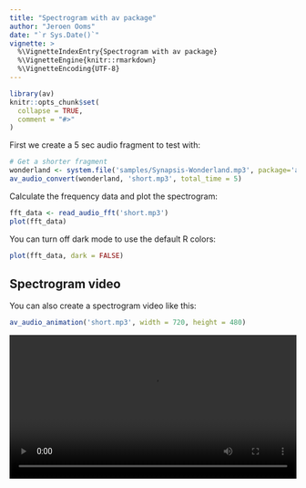 ```yaml
---
title: "Spectrogram with av package"
author: "Jeroen Ooms"
date: "`r Sys.Date()`"
vignette: >
  %\VignetteIndexEntry{Spectrogram with av package}
  %\VignetteEngine{knitr::rmarkdown}
  %\VignetteEncoding{UTF-8}
---
```


```r
library(av)
knitr::opts_chunk$set(
  collapse = TRUE,
  comment = "#>"
)
```

First we create a 5 sec audio fragment to test with:


```r
# Get a shorter fragment
wonderland <- system.file('samples/Synapsis-Wonderland.mp3', package='av')
av_audio_convert(wonderland, 'short.mp3', total_time = 5)
```

Calculate the frequency data and plot the spectrogram:

```r
fft_data <- read_audio_fft('short.mp3')
plot(fft_data)
```

You can turn off dark mode to use the default R colors:

```r
plot(fft_data, dark = FALSE)
```

## Spectrogram video

You can also create a spectrogram video like this:

```r
av_audio_animation('short.mp3', width = 720, height = 480)
```

<video width="100%" controls>
<source src="https://jeroen.github.io/videos/spectrogram.mp4" type="video/mp4">
Your browser does not support the video tag.
</video>

## Compare with seewave

Compare spectrograms using the `tico` audio sample included with the seewave package:

```r
library(seewave)
library(ggplot2)
data(tico)
ggspectro(tico, ovlp = 50) + geom_tile(aes(fill = amplitude)) + stat_contour()
```

To use av, we first save the wav file and then create spectrogram:

```r
# First export wav file
savewav(tico, filename = 'tico.wav')
plot(read_audio_fft('tico.wav'))
```

## Compare with phonTools

Use the audio sample included with phonTools:

```r
library(phonTools)
data(sound)
spectrogram(sound, maxfreq = sound$fs/2)
```


Save the wav file and then create spectrogram. We match the default window function from phonTools:

```r
phonTools::writesound(sound, 'sound.wav')
plot(read_audio_fft('sound.wav', window = phonTools::windowfunc(1024, 'kaiser')))
```
